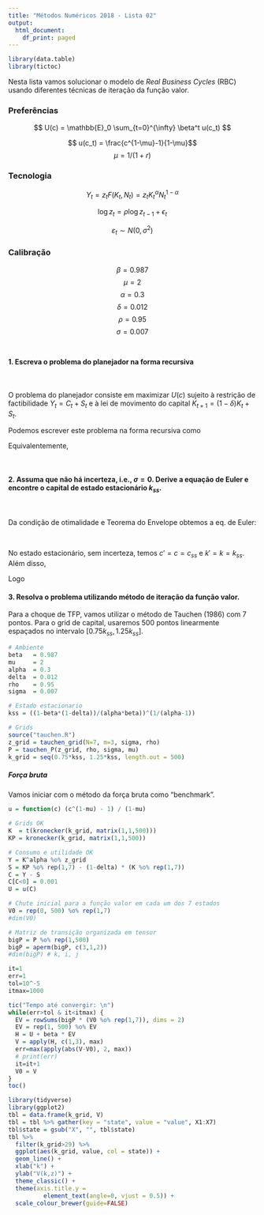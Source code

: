 ```yaml
---
title: "Métodos Numéricos 2018 - Lista 02"
output:
  html_document:
    df_print: paged
---
```


```r
library(data.table)
library(tictoc)
```


Nesta lista vamos solucionar o modelo de *Real Business Cycles* (RBC) usando diferentes
técnicas de iteração da função valor.

### Preferências

$$ U(c) = \mathbb{E}_0 \sum_{t=0}^{\infty} \beta^t u(c_t) $$

$$ u(c_t) = \frac{c^{1-\mu}-1}{1-\mu}$$
$$\mu = 1/(1+r)$$

### Tecnologia

$$Y_t = z_t F(K_t, N_t) = z_t K_t^\alpha N_t^{1-\alpha}$$

$$ \log z_t = \rho \log z_{t-1} + \epsilon_t $$

$$ \varepsilon_t \sim N(0, \sigma^2) $$

### Calibração


$$\beta = 0.987$$
$$\mu=2$$
$$\alpha=0.3$$
$$\delta=0.012$$
$$\rho=0.95$$
$$\sigma=0.007$$
<br>

#### 1. Escreva o problema do planejador na forma recursiva

<br>

O problema do planejador consiste em maximizar $U(c)$ sujeito à restrição de
factibilidade $Y_t = C_t + S_t$ e à lei de movimento do capital 
$K_{t+1} = (1-\delta)K_t + S_t$.

Podemos escrever este problema na forma recursiva como

\begin{equation}
\begin{aligned}
& V(k,z) = \max_{k', \, c} & & u(c) + \beta \mathbb{E} V(k',z'). \\
& \text{s.a.} & & c = y - s \\
&             & & k' = (1-\delta)k + s
\end{aligned}
\end{equation}


Equivalentemente,

\begin{equation}
\begin{aligned}
& V(k,z) = \max_{k' \geq 0} & & u(zk^\alpha + (1-\delta)k - k') + \beta \mathbb{E} V(k',z')
\end{aligned}
\end{equation}

<br>

#### 2. Assuma que não há incerteza, i.e., $\sigma = 0$. Derive a equação de Euler e encontre o capital de estado estacionário $k_{ss}$.

<br>

Da condição de otimalidade e Teorema do Envelope obtemos a eq. de Euler:


\begin{equation}
\begin{aligned}
u'(c) & = & & \beta  \mathbb{E} [ \frac{\partial}{\partial k'} V(k',z')] \\
      & = & & \beta u'(c') \mathbb{E} (\alpha z k^{\alpha-1} + 1 - \delta).
\end{aligned}
\end{equation}


<br>

No estado estacionário, sem incerteza, temos $c'=c=c_{ss}$ e $k'=k=k_{ss}$. 
Além disso, 

\begin{equation}
\begin{aligned}
&  &\log(z_t)  = \rho \log(z_{t-1}) + \epsilon_t \\
&     \implies  & (1-\rho L) \log(z_t) = \epsilon_t = 0 \\
&     \implies  &  \log(z_t) =  0 \\
&     \implies &  z_t =  1. \\
\end{aligned}
\end{equation}

Logo

\begin{equation}
\begin{aligned}
1 & = & & \beta (\alpha k_{ss}^{\alpha-1} + 1 - \delta)  \iff \\
k_{ss}^{1-\alpha} & = & & \frac{1-\beta(1-\delta)}{\alpha \beta} \iff \\
k_{ss}            & = & & \left[ \frac{1-\beta(1-\delta)}{\alpha \beta} \right] ^ {\frac{1}{\alpha-1}}
\end{aligned}
\end{equation}


#### 3. Resolva o problema utilizando método de iteração da função valor.

Para a choque de TFP, vamos utilizar o método de Tauchen (1986) com
7 pontos. Para o grid de capital, usaremos 500 pontos linearmente espaçados
no intervalo $[0.75 k_{ss}, 1.25 k_{ss}]$.


```r
# Ambiente
beta   = 0.987
mu     = 2
alpha  = 0.3
delta  = 0.012
rho    = 0.95
sigma  = 0.007

# Estado estacionario
kss = ((1-beta*(1-delta))/(alpha*beta))^(1/(alpha-1))

# Grids
source("tauchen.R")
z_grid = tauchen_grid(N=7, m=3, sigma, rho)
P = tauchen_P(z_grid, rho, sigma, mu)
k_grid = seq(0.75*kss, 1.25*kss, length.out = 500)
```

##### Força bruta

Vamos iniciar com o método da força bruta como "benchmark".

```r
u = function(c) (c^(1-mu) - 1) / (1-mu)

# Grids OK
K  = t(kronecker(k_grid, matrix(1,1,500)))
KP = kronecker(k_grid, matrix(1,1,500))

# Consumo e utilidade OK
Y = K^alpha %o% z_grid
S = KP %o% rep(1,7) - (1-delta) * (K %o% rep(1,7))
C = Y - S
C[C<0] = 0.001
U = u(C)

# Chute inicial para a função valor em cada um dos 7 estados
V0 = rep(0, 500) %o% rep(1,7)
#dim(V0)

# Matriz de transição organizada em tensor
bigP = P %o% rep(1,500)
bigP = aperm(bigP, c(3,1,2))
#dim(bigP) # k, i, j

it=1
err=1
tol=10^-5
itmax=1000

tic("Tempo até convergir: \n")
while(err>tol & it<itmax) {
  EV = rowSums(bigP * (V0 %o% rep(1,7)), dims = 2)
  EV = rep(1, 500) %o% EV
  H = U + beta * EV
  V = apply(H, c(1,3), max)
  err=max(apply(abs(V-V0), 2, max))
  # print(err)
  it=it+1
  V0 = V
}
toc()

```


```r
library(tidyverse)
library(ggplot2)
tbl = data.frame(k_grid, V)
tbl = tbl %>% gather(key = "state", value = "value", X1:X7)
tbl$state = gsub("X", "", tbl$state)
tbl %>% 
  filter(k_grid>29) %>% 
  ggplot(aes(k_grid, value, col = state)) +
  geom_line() +
  xlab("k") +
  ylab("V(k,z)") + 
  theme_classic() +
  theme(axis.title.y = 
          element_text(angle=0, vjust = 0.5)) +
  scale_colour_brewer(guide=FALSE)
```

